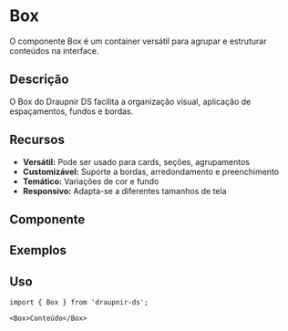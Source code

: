 
<Meta of={BoxStories} component={Box}/>

# Box

O componente Box é um container versátil para agrupar e estruturar conteúdos na interface.

## Descrição
O Box do Draupnir DS facilita a organização visual, aplicação de espaçamentos, fundos e bordas.

## Recursos
- **Versátil:** Pode ser usado para cards, seções, agrupamentos
- **Customizável:** Suporte a bordas, arredondamento e preenchimento
- **Temático:** Variações de cor e fundo
- **Responsivo:** Adapta-se a diferentes tamanhos de tela

## Componente
<Primary />
<Controls />

## Exemplos
<Canvas>
  <Story of={BoxStories.Default} />
  <Story of={BoxStories.BoxAlert} />
  <Story of={BoxStories.BoxSuccess} />
  <Story of={BoxStories.BoxError} />
</Canvas>

## Uso

```tsx
import { Box } from 'draupnir-ds';

<Box>Conteúdo</Box>
```